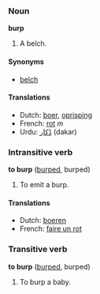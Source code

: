 ===Noun===
'''burp'''

#A belch.

====Synonyms====
*[[belch]]

====Translations====
*Dutch: [[boer]], [[oprisping]]
*French: [[rot]] ''m''
*Urdu: [[ڈکار]] (dakar)

===Intransitive verb===
'''to burp''' ([[burped]], burped)

#To emit a burp.

====Translations====
*Dutch: [[boeren]]
*French: [[faire un rot]]

===Transitive verb===
'''to burp''' ([[burped]], burped)

#To burp a baby.